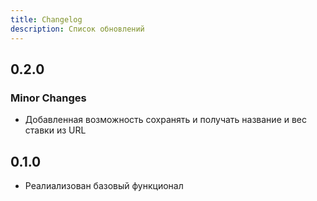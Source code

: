 ```yaml
---
title: Changelog
description: Список обновлений
---
```


## 0.2.0

### Minor Changes

- Добавленная возможность сохранять и получать название и вес ставки из URL

## 0.1.0

- Реалиализован базовый функционал
